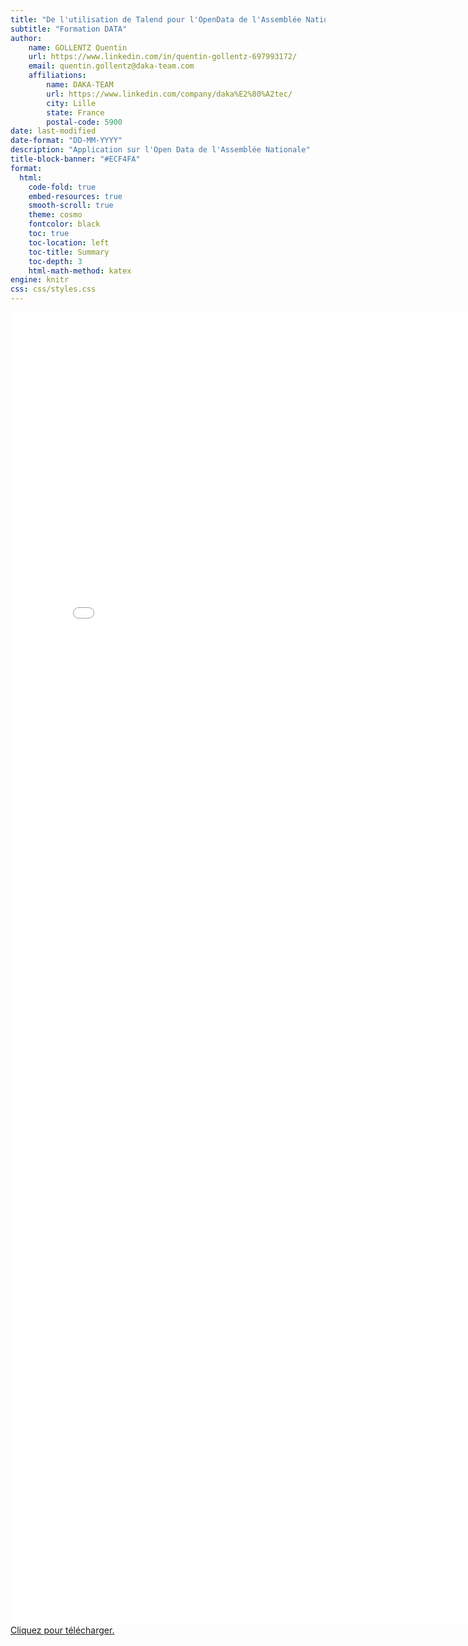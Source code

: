 ```yaml
---
title: "De l'utilisation de Talend pour l'OpenData de l'Assemblée Nationale"
subtitle: "Formation DATA"
author:
    name: GOLLENTZ Quentin
    url: https://www.linkedin.com/in/quentin-gollentz-697993172/
    email: quentin.gollentz@daka-team.com
    affiliations:
        name: DAKA-TEAM
        url: https://www.linkedin.com/company/daka%E2%80%A2tec/
        city: Lille
        state: France
        postal-code: 5900
date: last-modified
date-format: "DD-MM-YYYY"
description: "Application sur l'Open Data de l'Assemblée Nationale"
title-block-banner: "#ECF4FA"
format: 
  html:
    code-fold: true
    embed-resources: true
    smooth-scroll: true
    theme: cosmo
    fontcolor: black
    toc: true
    toc-location: left
    toc-title: Summary
    toc-depth: 3
    html-math-method: katex
engine: knitr
css: css/styles.css
---
```


```{=html}
<embed src="pdf/talend_opendata.pdf" width="800px" height="2100px" />

<object data="talend_opendata.pdf" type="application/pdf" width="100%" height="100%" style="min-height:100vh;">
    <a href="pdf/talend_opendata.pdf">Cliquez pour télécharger.</a>
</object>
```